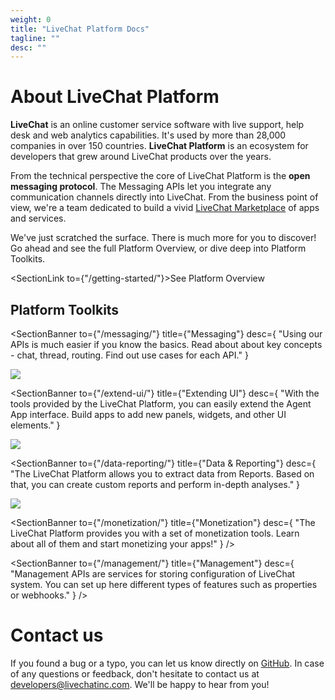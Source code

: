 ```yaml
---
weight: 0
title: "LiveChat Platform Docs"
tagline: ""
desc: ""
---
```


# About LiveChat Platform

**LiveChat** is an online customer service software with live support, help desk and web analytics capabilities. It's used by more than 28,000 companies in over 150 countries. **LiveChat Platform** is an ecosystem for developers that grew around LiveChat products over the years.

From the technical perspective the core of LiveChat Platform is the **open messaging protocol**. The Messaging APIs let you integrate any communication channels directly into LiveChat. From the business point of view, we're a team dedicated to build a vivid [LiveChat Marketplace](https://www.livechatinc.com/marketplace/) of apps and services.

We've just scratched the surface. There is much more for you to discover! Go ahead and see the full Platform Overview, or dive deep into Platform Toolkits.

<SectionLink to={"/getting-started/"}>See Platform Overview</SectionLink>

## Platform Toolkits

<SectionBanner
  to={"/messaging/"}
  title={"Messaging"}
  desc={
    "Using our APIs is much easier if you know the basics. Read about about key concepts - chat, thread, routing. Find out use cases for each API."
  }
>

<img src="./images/livechat-platform-messaging.png" />

</SectionBanner>

<SectionBanner
  to={"/extend-ui/"}
  title={"Extending UI"}
  desc={
    "With the tools provided by the LiveChat Platform, you can easily extend the Agent App interface. Build apps to add new panels, widgets, and other UI elements."
  }
>

<img src="./images/livechat-platform-extend-interfaces.png" />

</SectionBanner>

<SectionBanner
  to={"/data-reporting/"}
  title={"Data & Reporting"}
  desc={
    "The LiveChat Platform allows you to extract data from Reports. Based on that, you can create custom reports and perform in-depth analyses."
  }
>

<img src="./images/livechat-platform-data-reporting.png" />

</SectionBanner>

<SectionBanner
  to={"/monetization/"}
  title={"Monetization"}
  desc={
    "The LiveChat Platform provides you with a set of monetization tools. Learn about all of them and start monetizing your apps!"
  }
/>

<SectionBanner
  to={"/management/"}
  title={"Management"}
  desc={
    "Management APIs are services for storing configuration of LiveChat system. You can set up here different types of features such as properties or webhooks."
  }
/>

# Contact us

If you found a bug or a typo, you can let us know directly on [GitHub](https://github.com/livechat/livechat-public-docs). In case of any questions or feedback, don't hesitate to contact us at [developers@livechatinc.com](mailto:developers@livechatinc.com). We'll be happy to hear from you!
